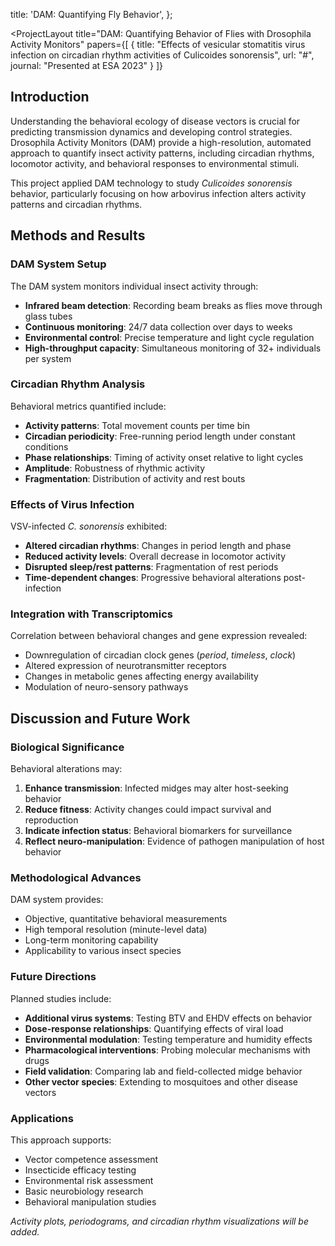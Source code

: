 
  title: 'DAM: Quantifying Fly Behavior',
};

<ProjectLayout
  title="DAM: Quantifying Behavior of Flies with Drosophila Activity Monitors"
  papers={[
    {
      title: "Effects of vesicular stomatitis virus infection on circadian rhythm activities of Culicoides sonorensis",
      url: "#",
      journal: "Presented at ESA 2023"
    }
  ]}
>

## Introduction

Understanding the behavioral ecology of disease vectors is crucial for predicting transmission dynamics and developing control strategies. Drosophila Activity Monitors (DAM) provide a high-resolution, automated approach to quantify insect activity patterns, including circadian rhythms, locomotor activity, and behavioral responses to environmental stimuli.

This project applied DAM technology to study *Culicoides sonorensis* behavior, particularly focusing on how arbovirus infection alters activity patterns and circadian rhythms.

## Methods and Results

### DAM System Setup

The DAM system monitors individual insect activity through:

- **Infrared beam detection**: Recording beam breaks as flies move through glass tubes
- **Continuous monitoring**: 24/7 data collection over days to weeks
- **Environmental control**: Precise temperature and light cycle regulation
- **High-throughput capacity**: Simultaneous monitoring of 32+ individuals per system

### Circadian Rhythm Analysis

Behavioral metrics quantified include:

- **Activity patterns**: Total movement counts per time bin
- **Circadian periodicity**: Free-running period length under constant conditions
- **Phase relationships**: Timing of activity onset relative to light cycles
- **Amplitude**: Robustness of rhythmic activity
- **Fragmentation**: Distribution of activity and rest bouts

### Effects of Virus Infection

VSV-infected *C. sonorensis* exhibited:

- **Altered circadian rhythms**: Changes in period length and phase
- **Reduced activity levels**: Overall decrease in locomotor activity
- **Disrupted sleep/rest patterns**: Fragmentation of rest periods
- **Time-dependent changes**: Progressive behavioral alterations post-infection

### Integration with Transcriptomics

Correlation between behavioral changes and gene expression revealed:

- Downregulation of circadian clock genes (*period*, *timeless*, *clock*)
- Altered expression of neurotransmitter receptors
- Changes in metabolic genes affecting energy availability
- Modulation of neuro-sensory pathways

## Discussion and Future Work

### Biological Significance

Behavioral alterations may:

1. **Enhance transmission**: Infected midges may alter host-seeking behavior
2. **Reduce fitness**: Activity changes could impact survival and reproduction
3. **Indicate infection status**: Behavioral biomarkers for surveillance
4. **Reflect neuro-manipulation**: Evidence of pathogen manipulation of host behavior

### Methodological Advances

DAM system provides:

- Objective, quantitative behavioral measurements
- High temporal resolution (minute-level data)
- Long-term monitoring capability
- Applicability to various insect species

### Future Directions

Planned studies include:

- **Additional virus systems**: Testing BTV and EHDV effects on behavior
- **Dose-response relationships**: Quantifying effects of viral load
- **Environmental modulation**: Testing temperature and humidity effects
- **Pharmacological interventions**: Probing molecular mechanisms with drugs
- **Field validation**: Comparing lab and field-collected midge behavior
- **Other vector species**: Extending to mosquitoes and other disease vectors

### Applications

This approach supports:

- Vector competence assessment
- Insecticide efficacy testing
- Environmental risk assessment
- Basic neurobiology research
- Behavioral manipulation studies

*Activity plots, periodograms, and circadian rhythm visualizations will be added.*

</ProjectLayout>

